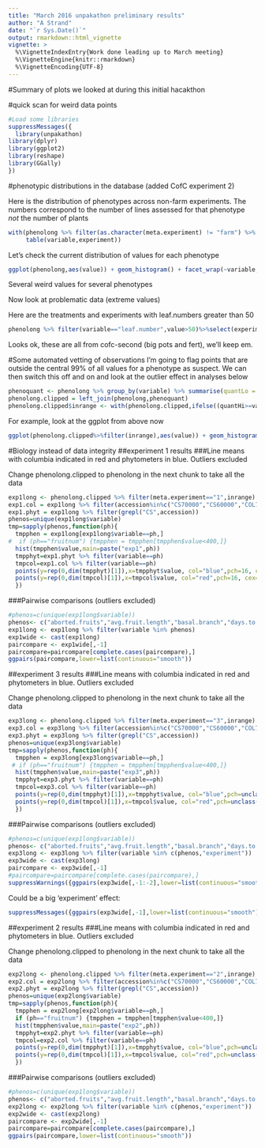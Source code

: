 ```yaml
---
title: "March 2016 unpakathon preliminary results"
author: "A Strand"
date: "`r Sys.Date()`"
output: rmarkdown::html_vignette
vignette: >
  %\VignetteIndexEntry{Work done leading up to March meeting}
  %\VignetteEngine{knitr::rmarkdown}
  %\VignetteEncoding{UTF-8}
---
```


#Summary of plots we looked at during this initial hacakthon

#quick scan for weird data points



```r
#Load some libraries
suppressMessages({
  library(unpakathon)
library(dplyr)
library(ggplot2)
library(reshape)
library(GGally)
})
```

#phenotypic distributions in the database (added CofC experiment 2)

Here is the distribution of phenotypes across non-farm experiments.  The numbers correspond to the number of lines assessed for that phenotype *not* the number of plants

```r
with(phenolong %>% filter(as.character(meta.experiment) != "farm") %>% select(accession,experiment,variable) %>% distinct(),
     table(variable,experiment))
```



Let's check the current distribution of values for each phenotype

```r

ggplot(phenolong,aes(value)) + geom_histogram() + facet_wrap(~variable,scales = "free",ncol=5)

```

Several weird values for several phenotypes

Now look at problematic data (extreme values)

Here are the treatments and experiments with leaf.numbers greater than 50

```r
phenolong %>% filter(variable=="leaf.number",value>50)%>%select(experiment,treatment)%>%distinct()
```

Looks ok, these are all from cofc-second (big pots and fert), we'll keep em.

#Some automated vetting of observations
I'm going to flag points that are outside the central 99% of all values for a phenotype as suspect.  We can then switch this off and on and look at the outlier effect in analyses below
```r

phenoquant <- phenolong %>% group_by(variable) %>% summarise(quantLo = quantile(value,0.005,na.rm=T),quantHi = quantile(value,0.995,na.rm=T))
phenolong.clipped = left_join(phenolong,phenoquant)
phenolong.clipped$inrange <- with(phenolong.clipped,ifelse((quantHi>=value)&(quantLo<=value),TRUE,FALSE))
```

For example, look at the ggplot from above now
```r
ggplot(phenolong.clipped%>%filter(inrange),aes(value)) + geom_histogram(bins=15) + facet_wrap(~variable,scales = "free",ncol=5)
```



#Biology instead of data integrity
##experiment 1 results
###Line means with columbia indicated in red and phytometers in blue.  Outliers excluded

Change phenolong.clipped to phenolong in the next chunk to take all the data
```r
exp1long <- phenolong.clipped %>% filter(meta.experiment=="1",inrange) %>% group_by(variable,accession) %>% summarise(value=mean(value,na.rm=T)) 
exp1.col = exp1long %>% filter(accession%in%c("CS70000","CS60000","COL70000"))
exp1.phyt = exp1long %>% filter(grepl("CS",accession))
phenos=unique(exp1long$variable)
tmp=sapply(phenos,function(ph){
  tmpphen = exp1long[exp1long$variable==ph,]
#  if (ph=="fruitnum") {tmpphen = tmpphen[tmpphen$value<400,]}
  hist(tmpphen$value,main=paste("exp1",ph))
  tmpphyt=exp1.phyt %>% filter(variable==ph)
  tmpcol=exp1.col %>% filter(variable==ph)
  points(y=rep(0,dim(tmpphyt)[1]),x=tmpphyt$value, col="blue",pch=16, cex=1.1) #phytometers
  points(y=rep(0,dim(tmpcol)[1]),x=tmpcol$value, col="red",pch=16, cex=1.1) # columbia especially
  })

```

###Pairwise comparisons (outliers excluded)

```r
#phenos=c(unique(exp1long$variable))
phenos<- c("aborted.fruits","avg.fruit.length","basal.branch","days.to.bolt","diameter.at.bolt","fruitnum","germinants.14d","inflorescence.height", "ttl.maininfl.branch")
exp1long <- exp1long %>% filter(variable %in% phenos)
exp1wide <- cast(exp1long)
paircompare <- exp1wide[,-1]
paircompare=paircompare[complete.cases(paircompare),]
ggpairs(paircompare,lower=list(continuous="smooth"))
```

##experiment 3 results
###Line means with columbia indicated in red and phytometers in blue.  Outliers excluded

Change phenolong.clipped to phenolong in the next chunk to take all the data
```r
exp3long <- phenolong.clipped %>% filter(meta.experiment=="3",inrange) %>% group_by(variable,accession,experiment) %>% summarise(value=mean(value,na.rm=T)) 
exp3.col = exp3long %>% filter(accession%in%c("CS70000","CS60000","COL70000"))
exp3.phyt = exp3long %>% filter(grepl("CS",accession))
phenos=unique(exp3long$variable)
tmp=sapply(phenos,function(ph){
  tmpphen = exp3long[exp3long$variable==ph,]
 # if (ph=="fruitnum") {tmpphen = tmpphen[tmpphen$value<400,]}
  hist(tmpphen$value,main=paste("exp3",ph))
  tmpphyt=exp3.phyt %>% filter(variable==ph)
  tmpcol=exp3.col %>% filter(variable==ph)
  points(y=rep(0,dim(tmpphyt)[1]),x=tmpphyt$value, col="blue",pch=unclass(factor(tmpphyt$experiment)), cex=1.1) #phytometers
  points(y=rep(0,dim(tmpcol)[1]),x=tmpcol$value, col="red",pch=unclass(factor(tmpcol$experiment)), cex=2) # columbia especially
  })

```

###Pairwise comparisons (outliers excluded)

```r
#phenos=c(unique(exp1long$variable))
phenos<- c("aborted.fruits","avg.fruit.length","basal.branch","days.to.bolt","diameter.at.bolt","fruitnum","germinants.14d","inflorescence.height", "ttl.maininfl.branch")
exp3long <- exp3long %>% filter(variable %in% c(phenos,"experiment"))
exp3wide <- cast(exp3long)
paircompare <- exp3wide[,-1]
#paircompare=paircompare[complete.cases(paircompare),]
suppressWarnings({ggpairs(exp3wide[,-1:-2],lower=list(continuous="smooth"))})
```

Could be a big 'experiment' effect:
```r
suppressMessages({ggpairs(exp3wide[,-1],lower=list(continuous="smooth"),aes(group=experiment))})
```

##experiment 2 results
###Line means with columbia indicated in red and phytometers in blue.  Outliers excluded

Change phenolong.clipped to phenolong in the next chunk to take all the data
```r
exp2long <- phenolong.clipped %>% filter(meta.experiment=="2",inrange) %>% group_by(variable,accession) %>% summarise(value=mean(value,na.rm=T)) 
exp2.col = exp2long %>% filter(accession%in%c("CS70000","CS60000","COL70000"))
exp2.phyt = exp2long %>% filter(grepl("CS",accession))
phenos=unique(exp2long$variable)
tmp=sapply(phenos,function(ph){
  tmpphen = exp2long[exp2long$variable==ph,]
  if (ph=="fruitnum") {tmpphen = tmpphen[tmpphen$value<400,]}
  hist(tmpphen$value,main=paste("exp2",ph))
  tmpphyt=exp2.phyt %>% filter(variable==ph)
  tmpcol=exp2.col %>% filter(variable==ph)
  points(y=rep(0,dim(tmpphyt)[1]),x=tmpphyt$value, col="blue",pch=unclass(factor(tmpphyt$experiment)), cex=1.1) #phytometers
  points(y=rep(0,dim(tmpcol)[1]),x=tmpcol$value, col="red",pch=unclass(factor(tmpcol$experiment)), cex=2) # columbia especially
  })

```

###Pairwise comparisons (outliers excluded)

```r
#phenos=c(unique(exp1long$variable))
phenos<- c("aborted.fruits","avg.fruit.length","basal.branch","days.to.bolt","diameter.at.bolt","fruitnum","germinants.14d","inflorescence.height", "ttl.maininfl.branch")
exp2long <- exp2long %>% filter(variable %in% c(phenos,"experiment"))
exp2wide <- cast(exp2long)
paircompare <- exp2wide[,-1]
paircompare=paircompare[complete.cases(paircompare),]
ggpairs(paircompare,lower=list(continuous="smooth"))
```


